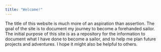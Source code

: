 ```yaml
---
title: "Welcome!"
---
```


The title of this website is much more of an aspiration than assertion.
The goal of the site is to document my journey to become a forehanded sailor.
The initial purpose of this site is as a repository for the information to document what I have done to become a sailor, and to help me plan future projects and adventures.
I hope it might also be helpful to others.